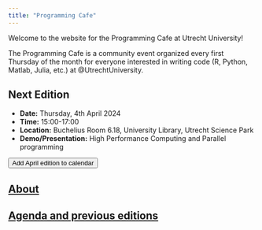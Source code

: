 ```yaml
---
title: "Programming Cafe"
---
```


Welcome to the website for the Programming Cafe at Utrecht University!

The Programming Cafe is a community event organized every first Thursday of the month for everyone interested in writing code (R, Python, Matlab, Julia, etc.) at @UtrechtUniversity.

::: {.callout-note icon=false}
## Next Edition

- **Date:** Thursday, 4th April 2024
- **Time:** 15:00-17:00
- **Location:** Buchelius Room 6.18, University Library, Utrecht Science Park
- **Demo/Presentation:** High Performance Computing and Parallel programming

<a href='https://www.uu.nl/en/node/133010/ics' download="Programming-Cafe">
<button type="button" class="btn btn-primary btn-sm">Add April edition to calendar</button>
</a>

:::

## [About](about.qmd)

## [Agenda and previous editions](agenda.qmd)
